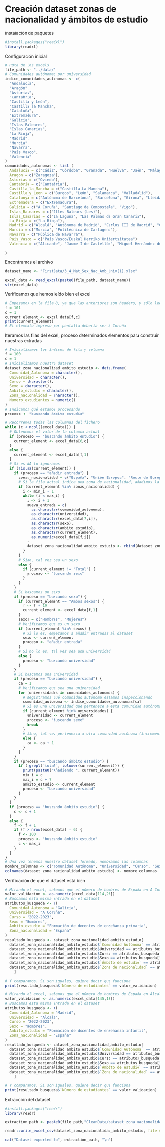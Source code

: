 # Creación dataset zonas de nacionalidad y ámbitos de estudio
Instalación de paquetes
```r
#install.packages("readxl")
library(readxl)
```

Configuración inicial

```r
# Ruta de los excels
file_path <- "../data/"
# Comunidades autónomas por universidad
indice_comunidades_autonomas <- c(
  "Andalucía",
  "Aragón",
  "Asturias",
  "Cantabria",
  "Castilla y León",
  "Castilla la Mancha",
  "Cataluña",
  "Extremadura",
  "Galicia",
  "Islas Baleares",
  "Islas Canarias",
  "La Rioja",
  "Madrid",
  "Murcia",
  "Navarra",
  "País Vasco",
  "Valencia"
)
comunidades_autonomas <- list (
  Andalucia = c("Cádiz", "Córdoba", "Granada", "Huelva", "Jaén", "Málaga", "Pablo de Olavide", "Sevilla"),
  Aragon = c("Zaragoza"),
  Asturias = c("Oviedo"),
  Cantabria = c("Cantabria"),
  Castilla_la_Mancha = c("Castilla-La Mancha"),
  Castilla_y_Leon = c("Burgos", "León", "Salamanca", "Valladolid"),
  Catalunya = c("Autónoma de Barcelona", "Barcelona", "Girona", "Lleida", "Politécnica de Catalunya", "Pompeu Fabra", "Rovira i Virgili"),
  Extremadura = c("Extremadura"),
  Galicia = c("A Coruña", "Santiago de Compostela", "Vigo"),
  Islas_Baleares = c("Illes Balears (Les)"),
  Islas_Canarias = c("La Laguna", "Las Palmas de Gran Canaria"),
  La_Rioja = c("La Rioja"),
  Madrid = c("Alcalá", "Autónoma de Madrid", "Carlos III de Madrid", "Complutense de Madrid", "Politécnica de Madrid", "Rey Juan Carlos"),
  Murcia = c("Murcia", "Politécnica de Cartagena"),
  Navarra = c("Pública de Navarra"),
  Pais_Vasco = c("País Vasco/Euskal Herriko Unibertsitatea"),
  Valencia = c("Alicante", "Jaume I de Castellón", "Miguel Hernández de Elche", "Politècnica de València", "València (Estudi General)")
  
)
```

Encontramos el archivo
```r
dataset_name <- "FirstData/3_4_Mat_Sex_Nac_Amb_Univ(1).xlsx"

excel_data <- read_excel(paste0(file_path, dataset_name))
str(excel_data)
```

Verificamos que hemos leído bien el excel
```r
# Empezamos en la fila 8, ya que las anteriores son headers, y sólo leemos la primera columna
f = 101
c = 1
current_element <- excel_data[f,c]
print(current_element)
# El elemento impreso por pantalla debería ser A Coruña
```

Iteramos las filas del excel, proceso determinados elementos para construir nuestras entradas
```r
# Inicializamos los índices de fila y columna
f = 100
c = 1
# Inicializamos nuestro dataset
dataset_zona_nacionalidad_ambito_estudio <- data.frame(
  Comunidad_Autonoma = character(),
  Universidad = character(),
  Curso = character(),
  Sexo = character(),
  Ambito_estudio = character(),
  Zona_nacionalidad = character(),
  Numero_estudiantes = numeric()
)
# Indicamos qué estamos procesando
proceso <- "buscando ámbito estudio"

# Recorremos todas las columnas del fichero
while (c < ncol((excel_data))) {
  # Obtenemos el valor de la columna actual
  if (proceso == "buscando ámbito estudio") {
    current_element <- excel_data[6,c]
  }
  else {
    current_element <- excel_data[f,1]
  }
  # Si es NA lo ignoramos
  if (!is.na(current_element)) {
    if (proceso == "añadir entrada") {
      zonas_nacionalidad = c("España", "Unión Europea", "Resto de Europa", "EEUU y Canadá", "América Latina y Caribe", "Norte de África", "Resto de África", "Asia y Oceanía")
      # Si la fila actual indica una zona de nacionalidad, añadimos la entrada
      if (current_element %in% zonas_nacionalidad) {
        i <- min_i - 1
        while (i < max_i) {
          i <- i + 1
          nueva_entrada = c(
            as.character(comunidad_autonoma),
            as.character(universidad),
            as.character(excel_data[7,i]),
            as.character(sexo),
            as.character(ambito_estudio),
            as.character(current_element),
            as.numeric(excel_data[f,i])
          )
          dataset_zona_nacionalidad_ambito_estudio <- rbind(dataset_zona_nacionalidad_ambito_estudio, nueva_entrada)
        }
      }
      # Sino, tal vez sea un sexo
      else {
        if (current_element != "Total") {
          proceso <- "buscando sexo"
        }
      }
    }
    # Si buscamos un sexo
    if (proceso == "buscando sexo") {
      if (current_element == "Ambos sexos") {
        f <- f + 10
        current_element <- excel_data[f,1]
      }
      sexos = c("Hombres", "Mujeres")
      # Verificamos que es un sexo
      if (current_element %in% sexos) {
        # Si lo es, empezamos a añadir entradas al dataset
        sexo <- current_element
        proceso <- "añadir entrada"
      }
      # Si no lo es, tal vez sea una universidad
      else {
        proceso <- "buscando universidad"
      }
    }
    # Si buscamos una universidad
    if (proceso == "buscando universidad") {
      ca = 1
      # Verificamos que sea una universidad
      for (universidades in comunidades_autonomas) {
        # Registramos qué comunidad autónoma estamos inspeccionando
        comunidad_autonoma <- indice_comunidades_autonomas[ca]
        # Si es una universidad que pertenece a esta comunidad autónoma, empezamos a buscar           forma de admisión
        if (current_element %in% universidades) {
          universidad <- current_element
          proceso <- "buscando sexo"
          break
        }
        # Sino, tal vez pertenezca a otra comunidad autónoma (incrementamos el índice para           pasar a la siguiente comunidad autónoma)
        else {
          ca <- ca + 1
        }
      }
    }
    if (proceso == "buscando ámbito estudio") {
      if (!grepl("total", tolower(current_element))) {
        print(paste0("Añadiendo ", current_element))
        min_i = c
        max_i = c + 7
        ambito_estudio <- current_element
        proceso <- "buscando universidad"
      }
    }
  }
  if (proceso == "buscando ámbito estudio") {
    c <- c + 1
  }
  else {
    f <- f + 1
    if (f > nrow(excel_data) - 6) {
      f <- 100
      proceso <- "buscando ámbito estudio"
      c <- max_i
    }
  }
}
# Una vez tenemos nuestro dataset formado, nombramos las columnas
nombre_columnas <- c("Comunidad Autónoma", "Universidad", "Curso", "Sexo", "Ámbito de estudio", "Zona de nacionalidad", "Número de estudiantes")
colnames(dataset_zona_nacionalidad_ambito_estudio) <- nombre_columnas
```

Verificación de que el dataset está bien
```r

# Mirando el excel, sabemos que el número de hombres de España en A Coruña en 2022-2023 en el ámbito de Formación de docentes de enseñanza primaria es 38
valor_validacion <- as.numeric(excel_data[114,26])
# Buscamos esta misma entrada en el dataset
atributos_busqueda <- c(
  Comunidad_Autonoma = "Galicia",
  Universidad = "A Coruña",
  Curso = "2022-2023",
  Sexo = "Hombres",
  Ambito_estudio = "Formación de docentes de enseñanza primaria",
  Zona_nacionalidad = "España"
)
resultado_busqueda <- dataset_zona_nacionalidad_ambito_estudio[
  dataset_zona_nacionalidad_ambito_estudio$`Comunidad Autónoma` == atributos_busqueda["Comunidad_Autonoma"] &
  dataset_zona_nacionalidad_ambito_estudio$Universidad == atributos_busqueda["Universidad"] & 
  dataset_zona_nacionalidad_ambito_estudio$Curso == atributos_busqueda["Curso"] & 
  dataset_zona_nacionalidad_ambito_estudio$Sexo == atributos_busqueda["Sexo"] & 
  dataset_zona_nacionalidad_ambito_estudio$`Ámbito de estudio` == atributos_busqueda["Ambito_estudio"] & 
  dataset_zona_nacionalidad_ambito_estudio$`Zona de nacionalidad` == atributos_busqueda["Zona_nacionalidad"],
    ]

# Y comparamos. Si son iguales, quiere decir que funciona
print(resultado_busqueda$`Número de estudiantes` == valor_validacion)

```

```r

# Mirando el excel, sabemos que el número de hombres de España en Alcalá en 2022-2023 en el ámbito de Formación de docentes de enseñanza infantil es 136
valor_validacion <- as.numeric(excel_data[145,18])
# Buscamos esta misma entrada en el dataset
atributos_busqueda <- c(
  Comunidad_Autonoma = "Madrid",
  Universidad = "Alcalá",
  Curso = "2022-2023",
  Sexo = "Hombres",
  Ambito_estudio = "Formación de docentes de enseñanza infantil",
  Zona_nacionalidad = "España"
)
resultado_busqueda <- dataset_zona_nacionalidad_ambito_estudio[
  dataset_zona_nacionalidad_ambito_estudio$`Comunidad Autónoma` == atributos_busqueda["Comunidad_Autonoma"] &
  dataset_zona_nacionalidad_ambito_estudio$Universidad == atributos_busqueda["Universidad"] & 
  dataset_zona_nacionalidad_ambito_estudio$Curso == atributos_busqueda["Curso"] & 
  dataset_zona_nacionalidad_ambito_estudio$Sexo == atributos_busqueda["Sexo"] & 
  dataset_zona_nacionalidad_ambito_estudio$`Ámbito de estudio` == atributos_busqueda["Ambito_estudio"] & 
  dataset_zona_nacionalidad_ambito_estudio$`Zona de nacionalidad` == atributos_busqueda["Zona_nacionalidad"],
    ]

# Y comparamos. Si son iguales, quiere decir que funciona
print(resultado_busqueda$`Número de estudiantes` == valor_validacion)

```

Extracción del dataset
```r
#install.packages("readr")
library(readr)

extraction_path <- paste0(file_path,"CleanData/dataset_zona_nacionalidad_ambito_estudio.csv")

readr::write_excel_csv(dataset_zona_nacionalidad_ambito_estudio, file = extraction_path)

cat("Dataset exported to", extraction_path, "\n")
```